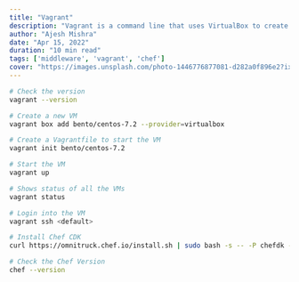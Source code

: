 ```yaml
---
title: "Vagrant"
description: "Vagrant is a command line that uses VirtualBox to create VM locally."
author: "Ajesh Mishra"
date: "Apr 15, 2022"
duration: "10 min read"
tags: ['middleware', 'vagrant', 'chef']
cover: "https://images.unsplash.com/photo-1446776877081-d282a0f896e2?ixlib=rb-1.2.1&ixid=MnwxMjA3fDB8MHxwaG90by1wYWdlfHx8fGVufDB8fHx8&auto=format&fit=crop&w=1472&q=80"
---
```


```bash
# Check the version
vagrant --version

# Create a new VM
vagrant box add bento/centos-7.2 --provider=virtualbox

# Create a Vagrantfile to start the VM
vagrant init bento/centos-7.2

# Start the VM
vagrant up

# Shows status of all the VMs
vagrant status

# Login into the VM
vagrant ssh <default>
```

```bash
# Install Chef CDK
curl https://omnitruck.chef.io/install.sh | sudo bash -s -- -P chefdk -c stable -v 0.18.30

# Check the Chef Version
chef --version
```